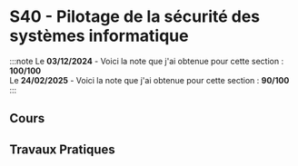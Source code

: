 # S40 - Pilotage de la sécurité des systèmes informatique

:::note
Le **03/12/2024** - Voici la note que j'ai obtenue pour cette section : **100/100**<br />
Le **24/02/2025** - Voici la note que j'ai obtenue pour cette section : **90/100**
:::

## Cours

## Travaux Pratiques
